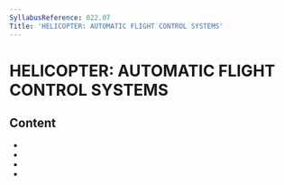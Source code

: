 ```yaml
---
SyllabusReference: 022.07
Title: 'HELICOPTER: AUTOMATIC FLIGHT CONTROL SYSTEMS'
---
```


# HELICOPTER: AUTOMATIC FLIGHT CONTROL SYSTEMS

## Content

- <Link href="022.07.01" />
- <Link href="022.07.02" />
- <Link href="022.07.03" />
- <Link href="022.07.04" />

